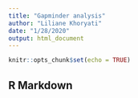 ```yaml
---
title: "Gapminder analysis"
author: "Liliane Khoryati"
date: "1/28/2020"
output: html_document
---
```


```r
knitr::opts_chunk$set(echo = TRUE)
```

## R Markdown
